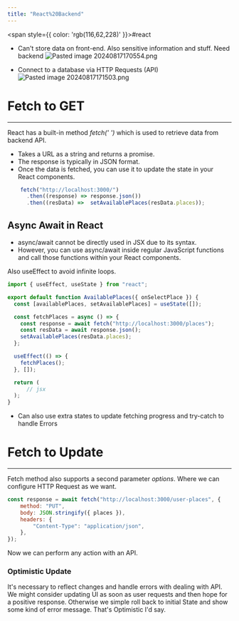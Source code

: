 ```yaml
---
title: "React%20Backend"
---
```



<span style={{ color: 'rgb(116,62,228)' }}>#react</span> 

- Can't store data on front-end. Also sensitive information and stuff. Need backend
![Pasted image 20240817170554.png](https://raw.githubusercontent.com/himanshu864/DevObs/refs/heads/main/Assets/Pasted%20image%2020240817170554.png)

- Connect to a database via HTTP Requests (API)
![Pasted image 20240817171503.png](https://raw.githubusercontent.com/himanshu864/DevObs/refs/heads/main/Assets/Pasted%20image%2020240817171503.png)
# Fetch to GET
---
React has a built-in method *fetch(' ')* which is used to retrieve data from backend API.

- Takes a URL as a string and returns a promise.
- The response is typically in JSON format.
 - Once the data is fetched, you can use it to update the state in your React components.

```jsx
    fetch("http://localhost:3000/")
      .then((response) => response.json())
      .then((resData) =>  setAvailablePlaces(resData.places));
```

## Async Await in React

- async/await cannot be directly used in JSX due to its syntax.
- However, you can use async/await inside regular JavaScript functions and call those functions within your React components.

Also useEffect to avoid infinite loops.

```jsx
import { useEffect, useState } from "react";

export default function AvailablePlaces({ onSelectPlace }) {
  const [availablePlaces, setAvailablePlaces] = useState([]);

  const fetchPlaces = async () => {
    const response = await fetch("http://localhost:3000/places");
    const resData = await response.json();
    setAvailablePlaces(resData.places);
  };

  useEffect(() => {
    fetchPlaces();
  }, []);

  return (
	  // jsx
  );
}
```

- Can also use extra states to update fetching progress and try-catch to handle Errors

# Fetch to Update
---
Fetch method also supports a second parameter *options*. Where we can configure HTTP Request as we want.

```jsx
const response = await fetch("http://localhost:3000/user-places", {
    method: "PUT",
    body: JSON.stringify({ places }),
    headers: {
	    "Content-Type": "application/json",
    },
});
```

Now we can perform any action with an API.

### Optimistic Update

It's necessary to reflect changes and handle errors with dealing with API.
We might consider updating UI as soon as user requests and then hope for a positive response.
Otherwise we simple roll back to initial State and show some kind of error message.
That's Optimistic I'd say.
